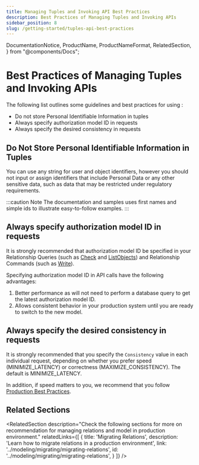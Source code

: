 ```yaml
---
title: Managing Tuples and Invoking API Best Practices
description: Best Practices of Managing Tuples and Invoking APIs
sidebar_position: 8
slug: /getting-started/tuples-api-best-practices
---
```


  DocumentationNotice,
  ProductName,
  ProductNameFormat,
  RelatedSection,
} from "@components/Docs";

# Best Practices of Managing Tuples and Invoking APIs

<DocumentationNotice />

The following list outlines some guidelines and best practices for using <ProductName format={ProductNameFormat.ShortForm}/>:

- Do not store Personal Identifiable Information in tuples
- Always specify authorization model ID in requests
- Always specify the desired consistency in requests

## Do Not Store Personal Identifiable Information in Tuples

You can use any string for user and object identifiers, however you should not input or assign identifiers that include Personal Data or any other sensitive data, such as data that may be restricted under regulatory requirements.

:::caution Note
The documentation and samples uses first names and simple ids to illustrate easy-to-follow examples.
:::

## Always specify authorization model ID in requests

It is strongly recommended that authorization model ID be specified in your Relationship Queries (such as [Check](./perform-check.mdx) and [ListObjects](../interacting/relationship-queries.mdx#listobjects)) and Relationship Commands (such as [Write](./update-tuples.mdx)).

Specifying authorization model ID in API calls have the following advantages:
1. Better performance as <ProductName format={ProductNameFormat.ShortForm}/> will not need to perform a database query to get the latest authorization model ID.
2. Allows consistent behavior in your production system until you are ready to switch to the new model.

## Always specify the desired consistency in requests

It is strongly recommended that you specify the `Consistency` value in each individual request, depending on whether you prefer speed (MINIMIZE_LATENCY) or correctness (MAXIMIZE_CONSISTENCY). The default is MINIMIZE_LATENCY.

In addition, if speed matters to you, we recommend that you follow [Production Best Practices](./production-best-practices.mdx).

## Related Sections

<RelatedSection
  description="Check the following sections for more on recommendation for managing relations and model in production environment."
  relatedLinks={[
    {
      title: 'Migrating Relations',
      description: 'Learn how to migrate relations in a production environment',
      link: '../modeling/migrating/migrating-relations',
      id: '../modeling/migrating/migrating-relations',
    }
  ]}
/>
